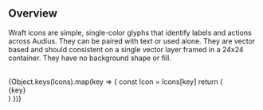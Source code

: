 


<Meta title='Icons' />


<Title>Icons</Title>

<br />

## Overview

Wraft icons are simple, single-color glyphs that identify labels and actions across Audius. They can be paired with text or used alone. They are vector based and should consistent on a single vector layer framed in a 24x24 container. They have no background shape or fill.

<br />

<div style={{display: 'flex', gap:'18px', flexWrap: 'wrap'}}>
    {Object.keys(Icons).map(key => {
    const Icon = Icons[key]
    return (
      <div key={key} style={{display: 'flex', flexDirection: 'column', alignItems: 'center'}}>
        <Icon />
        <div style={{paddingTop: '6px', paddingBottom: '6px'}}>{key}</div>
      </div>
    )
  })}
</div>


